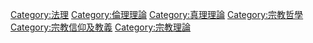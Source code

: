 [[Category:法理|Category:法理]]
[[Category:倫理理論|Category:倫理理論]]
[[Category:真理理論|Category:真理理論]]
[[Category:宗教哲學|Category:宗教哲學]]
[[Category:宗教信仰及教義|Category:宗教信仰及教義]]
[[Category:宗教理論|Category:宗教理論]]